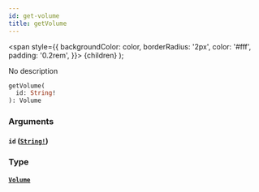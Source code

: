 ```yaml
---
id: get-volume
title: getVolume
---
```


<span
style={{
      backgroundColor: color,
      borderRadius: '2px',
      color: '#fff',
      padding: '0.2rem',
    }}>
{children}
</span>
);

No description

```graphql
getVolume(
  id: String!
): Volume

```

### Arguments

#### `id` ([`String!`](/docs/schema/scalars/string))

### Type

#### [`Volume`](/docs/schema/objects/volume)

